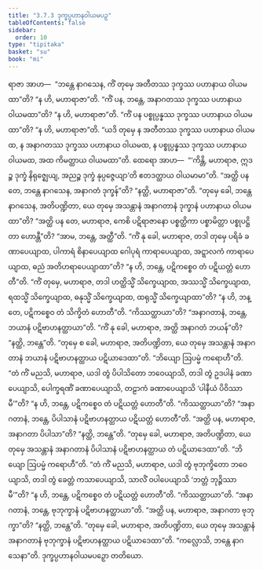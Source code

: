 ```yaml
---
title: "3.7.3 ဒုက္ခပ္ပဟာနဝါယမပဉှ"
tableOfContents: false
sidebar:
  order: 10
type: "tipitaka"
basket: "su"
book: "mi"
---
```



<DynamicBreadcrumb />

<Division number="96" book="mi">

<Paragraph number="459" book="mi">
ရာဇာ အာဟ—  “ဘန္တေ နာဂသေန, ကိံ တုမှေ အတီတဿ ဒုက္ခဿ ပဟာနာယ ဝါယမထာ”တိ? “န ဟိ, မဟာရာဇာ”တိ. “ကိံ ပန, ဘန္တေ, အနာဂတဿ ဒုက္ခဿ ပဟာနာယ ဝါယမထာ”တိ? “န ဟိ, မဟာရာဇာ”တိ. “ကိံ ပန ပစ္စုပ္ပန္နဿ ဒုက္ခဿ ပဟာနာယ ဝါယမထာ”တိ? “န ဟိ, မဟာရာဇာ”တိ. “ယဒိ တုမှေ န အတီတဿ ဒုက္ခဿ ပဟာနာယ ဝါယမထ, န အနာဂတဿ ဒုက္ခဿ ပဟာနာယ ဝါယမထ, န ပစ္စုပ္ပန္နဿ ဒုက္ခဿ ပဟာနာယ ဝါယမထ, အထ ကိမတ္ထာယ ဝါယမထာ”တိ. ထေရော အာဟ—  “‘ကိန္တိ, မဟာရာဇ, ဣဒဉ္စ ဒုက္ခံ နိရုဇ္ဈေယျ, အညဉ္စ ဒုက္ခံ နုပ္ပဇ္ဇေယျာ’တိ ဧတဒတ္ထာယ ဝါယမာမာ”တိ.
</Paragraph>

<Paragraph number="460" book="mi">
“အတ္ထိ ပန တေ, ဘန္တေ နာဂသေန, အနာဂတံ ဒုက္ခန်”တိ? “နတ္ထိ, မဟာရာဇာ”တိ. “တုမှေ ခေါ, ဘန္တေ နာဂသေန, အတိပဏ္ဍိတာ, ယေ တုမှေ အသန္တာနံ အနာဂတာနံ ဒုက္ခာနံ ပဟာနာယ ဝါယမထာ”တိ? “အတ္ထိ ပန တေ, မဟာရာဇ, ကေစိ ပဋိရာဇာနော ပစ္စတ္ထိကာ ပစ္စာမိတ္တာ ပစ္စုပဋ္ဌိတာ ဟောန္တီ”တိ? “အာမ, ဘန္တေ, အတ္ထီ”တိ. “ကိံ နု ခေါ, မဟာရာဇ, တဒါ တုမှေ ပရိခံ ခဏာပေယျာထ, ပါကာရံ စိနာပေယျာထ ဂေါပုရံ ကာရာပေယျာထ, အဋ္ဋာလကံ ကာရာပေယျာထ, ဓညံ အတိဟရာပေယျာထာ”တိ? “န ဟိ, ဘန္တေ, ပဋိကစ္စေဝ တံ ပဋိယတ္တံ ဟောတီ”တိ. “ကိံ တုမှေ, မဟာရာဇ, တဒါ ဟတ္ထိသ္မိံ သိက္ခေယျာထ, အဿသ္မိံ သိက္ခေယျာထ, ရထသ္မိံ သိက္ခေယျာထ, ဓနုသ္မိံ သိက္ခေယျာထ, ထရုသ္မိံ သိက္ခေယျာထာ”တိ? “န ဟိ, ဘန္တေ, ပဋိကစ္စေဝ တံ သိက္ခိတံ ဟောတီ”တိ. “ကိဿတ္ထာယာ”တိ? “အနာဂတာနံ, ဘန္တေ, ဘယာနံ ပဋိဗာဟနတ္ထာယာ”တိ. “ကိံ နု ခေါ, မဟာရာဇ, အတ္ထိ အနာဂတံ ဘယန်”တိ? “နတ္ထိ, ဘန္တေ”တိ. “တုမှေ စ ခေါ, မဟာရာဇ, အတိပဏ္ဍိတာ, ယေ တုမှေ အသန္တာနံ အနာဂတာနံ ဘယာနံ ပဋိဗာဟနတ္ထာယ ပဋိယာဒေထာ”တိ.
</Paragraph>

<Paragraph number="461" book="mi">
“ဘိယျော ဩပမ္မံ ကရောဟီ”တိ. “တံ ကိံ မညသိ, မဟာရာဇ, ယဒါ တွံ ပိပါသိတော ဘဝေယျာသိ, တဒါ တွံ ဥဒပါနံ ခဏာပေယျာသိ, ပေါက္ခရဏိံ ခဏာပေယျာသိ, တဠာကံ ခဏာပေယျာသိ ‘ပါနီယံ ပိဝိဿာမီ’”တိ? “န ဟိ, ဘန္တေ, ပဋိကစ္စေဝ တံ ပဋိယတ္တံ ဟောတီ”တိ. “ကိဿတ္ထာယာ”တိ? “အနာဂတာနံ, ဘန္တေ, ပိပါသာနံ ပဋိဗာဟနတ္ထာယ ပဋိယတ္တံ ဟောတီ”တိ. “အတ္ထိ ပန, မဟာရာဇ, အနာဂတာ ပိပါသာ”တိ? “နတ္ထိ, ဘန္တေ”တိ. “တုမှေ ခေါ, မဟာရာဇ, အတိပဏ္ဍိတာ, ယေ တုမှေ အသန္တာနံ အနာဂတာနံ ပိပါသာနံ ပဋိဗာဟနတ္ထာယ တံ ပဋိယာဒေထာ”တိ.
</Paragraph>

<Paragraph number="462" book="mi">
“ဘိယျော ဩပမ္မံ ကရောဟီ”တိ. “တံ ကိံ မညသိ, မဟာရာဇ, ယဒါ တွံ ဗုဘုက္ခိတော ဘဝေယျာသိ, တဒါ တွံ ခေတ္တံ ကသာပေယျာသိ, သာလိံ ဝပါပေယျာသိ ‘ဘတ္တံ ဘုဉ္ဇိဿာမီ’”တိ? “န ဟိ, ဘန္တေ, ပဋိကစ္စေဝ တံ ပဋိယတ္တံ ဟောတီ”တိ. “ကိဿတ္ထာယာ”တိ. “အနာဂတာနံ, ဘန္တေ, ဗုဘုက္ခာနံ ပဋိဗာဟနတ္ထာယာ”တိ. “အတ္ထိ ပန, မဟာရာဇ, အနာဂတာ ဗုဘုက္ခာ”တိ? “နတ္ထိ, ဘန္တေ”တိ. “တုမှေ ခေါ, မဟာရာဇ, အတိပဏ္ဍိတာ, ယေ တုမှေ အသန္တာနံ အနာဂတာနံ ဗုဘုက္ခာနံ ပဋိဗာဟနတ္ထာယ ပဋိယာဒေထာ”တိ.
</Paragraph>

<Paragraph number="463" book="mi">
“ကလ္လောသိ, ဘန္တေ နာဂသေနာ”တိ.

</Paragraph>
</Division>

<Paragraph number="464" type="center" book="mi">
ဒုက္ခပ္ပဟာနဝါယမပဉှော တတိယော.
</Paragraph>